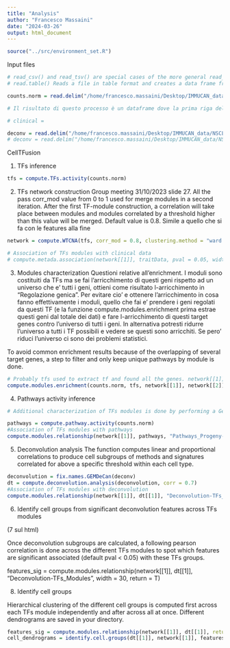 ```yaml
---
title: "Analysis"
author: "Francesco Massaini"
date: "2024-03-26"
output: html_document
---
```


```r
source("../src/environment_set.R")
```

Input files
```r
# read_csv() and read_tsv() are special cases of the more general read_delim()
# read.table() Reads a file in table format and creates a data frame from it, with cases corresponding to lines and variables to fields in the file.

counts.norm = read.delim("/home/francesco.massaini/Desktop/IMMUCAN_data/NSCLC2/02_TPM/NSCLC2_TPM.txt", row.names = 1)

# Il risultato di questo processo è un dataframe dove la prima riga del file originale diventa l'insieme dei nomi delle colonne, e i valori nella prima colonna del file diventano i nomi delle righe del dataframe, facilitando l'accesso e la manipolazione dei dati in analisi successive.

# clinical =

deconv = read.delim("/home/francesco.massaini/Desktop/IMMUCAN_data/NSCLC2/03_Deconvolution/Whitout_CD226_and_without_patient3/all_deconvolutions_NSCLC2_TPM_withoutCD226_withoutPatient3.txt", row.names = 1)
# deconv = read.delim("/home/francesco.massaini/Desktop/IMMUCAN_data/NSCLC2/03_Deconvolution/Without_CD226_and_with_patient3_signatures/all_deconvolutions_NSCLC2_TPM_noCD226_withPatient3_signature.txt", row.names = 1)
```

CellTFusion

1. TFs inference
```r
tfs = compute.TFs.activity(counts.norm)
```

2. TFs network construction
Group meeting 31/10/2023 slide 27. All the pass
corr_mod value from 0 to 1 used for merge modules in a second
iteration. After the first TF-module construction, a correlation
will take place between modules and modules correlated by a
threshold higher than this value will be merged. Default value
is 0.8. Simile a quello che si fa con le features alla fine 
```r
network = compute.WTCNA(tfs, corr_mod = 0.8, clustering.method = "ward.D2") # Soft_Threshold file is in usr_projects/Results

# Association of TFs modules with clinical data
# compute.metada.association(network[[1]], traitData, pval = 0.05, width = 10) 
```

3. Modules characterization
Questioni relative all'enrichment. I moduli sono costituiti da TFs ma se fai l'arricchimento di questi geni rispetto ad un universo che e' tutti i geni, ottieni come risultato l-arricchimento in "Regolazione genica". 
Per evitare cio' e ottenere l'arricchimento in cosa fanno effettivamente i moduli, quello che fai e' prendere i geni regolati da questi TF (e la funzione compute.modules.enrichment prima estrae questi geni dal totale dei dati) e fare l-arricchimento di questi target genes contro l'universo di tutti i geni. 
In alternativa potresti ridurre l'universo a tutti i TF possibili e vedere se questi sono arricchiti. Se pero' riduci l'universo ci sono dei problemi statistici.

To avoid common enrichment results
because of the overlapping of several target genes, a step to filter and only keep unique pathways by
module is done.

```r
# Probably tfs used to extract tf and found all the genes. network[[1]] e' la matrice con tutti i moduli per i vari samples e network[[2]] e' una lista di caratteri che corrispondono a quale TF corrisponde a quele modulo
compute.modules.enrichment(counts.norm, tfs, network[[1]], network[[2]])
```

4. Pathways activity inference
```r


# Additional characterization of TFs modules is done by performing a Gene Set Variation Analysis (GSVA) using Progeny and Hallmarks signatures from MsigDB.

pathways = compute.pathway.activity(counts.norm)
#Association of TFs modules with pathways
compute.modules.relationship(network[[1]], pathways, "Pathways_Progeny-TFs_Modules", width = 15)
```

5. Deconvolution analysis
The function computes linear and proportional correlations to produce cell subgroups of methods and
signatures correlated for above a specific threshold within each cell type.
```r
deconvolution = fix.names.GEMDeCan(deconv)
dt = compute.deconvolution.analysis(deconvolution, corr = 0.7)
#Association of TFs modules with deconvolution 
compute.modules.relationship(network[[1]], dt[[1]], "Deconvolution-TFs_Modules", vertical = T, height = 30, width = 10, pval = 0.1)
```

6. Identify cell groups from significant deconvolution features across TFs modules

(7 sul html)

Once deconvolution subgroups are calculated, a following pearson correlation is done across the different TFs modules to spot which features are significant associated (default pval < 0.05) with these TFs groups.

features_sig = compute.modules.relationship(network[[1]], dt[[1]], "Deconvolution-TFs_Modules", width = 30, return = T)


8. Identify cell groups

Hierarchical clustering of the different cell groups is computed first across each TFs module independently and after across all at once. Different dendrograms are saved in your directory.


```r
features_sig = compute.modules.relationship(network[[1]], dt[[1]], return = T) # 7 html Ripetuto mi sa 
cell_dendrograms = identify.cell.groups(dt[[1]], network[[1]], features_sig, height = 20) # 8 html 
```